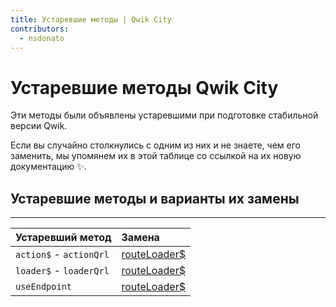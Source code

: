 ```yaml
---
title: Устаревшие методы | Qwik City
contributors:
  - nsdonato
---
```


# Устаревшие методы Qwik City

Эти методы были объявлены устаревшими при подготовке стабильной версии Qwik.

Если вы случайно столкнулись с одним из них и не знаете, чем его заменить, мы упомянем их в этой таблице со ссылкой на их новую документацию ✨.

## Устаревшие методы и варианты их замены

---

| Устаревший метод | Замена |
| :-- | :-- |
| `action$` - `actionQrl` | [routeLoader$](../route-loader/#routeloader) |
| `loader$` - `loaderQrl` | [routeLoader$](../route-loader/#routeloader) |
| `useEndpoint ` | [routeLoader$](../route-loader/#routeloader) |
